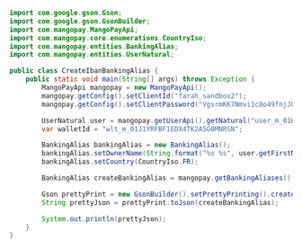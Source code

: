 ```java Java
import com.google.gson.Gson;
import com.google.gson.GsonBuilder;
import com.mangopay.MangoPayApi;
import com.mangopay.core.enumerations.CountryIso;
import com.mangopay.entities.BankingAlias;
import com.mangopay.entities.UserNatural;

public class CreateIbanBankingAlias {
    public static void main(String[] args) throws Exception {
        MangoPayApi mangopay = new MangoPayApi();
        mangopay.getConfig().setClientId("farah_sandbox2");
        mangopay.getConfig().setClientPassword("VgsrmKK7Nmvi1c8o49fnjJQVd8zsy1zkANUowDUiR1F1NdFjnD");

        UserNatural user = mangopay.getUserApi().getNatural("user_m_01HT2NFK7Z2BRQNGNHMY30VVTT");
        var walletId = "wlt_m_01J1YRFBF1EDX4TK2A5G0MNRSN";    

        BankingAlias bankingAlias = new BankingAlias();
        bankingAlias.setOwnerName(String.format("%s %s", user.getFirstName(), user.getLastName()));
        bankingAlias.setCountry(CountryIso.FR);

        BankingAlias createBankingAlias = mangopay.getBankingAliases().create(walletId, bankingAlias);

        Gson prettyPrint = new GsonBuilder().setPrettyPrinting().create();
        String prettyJson = prettyPrint.toJson(createBankingAlias);

        System.out.println(prettyJson);
    }
}
```